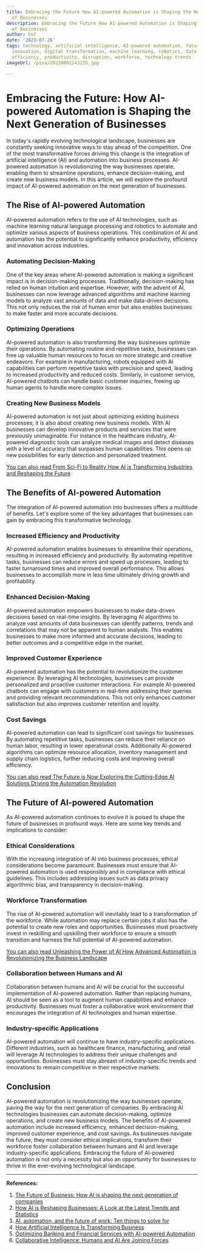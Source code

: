 ```yaml
---
title: Embracing the Future How AI-powered Automation is Shaping the Next Generation
  of Businesses
description: Embracing the Future How AI-powered Automation is Shaping the Next Generation
  of Businesses
author: Usf
date: '2023-07-26'
tags: technology, artificial intelligence, AI-powered automation, future, businesses,
  innovation, digital transformation, machine learning, robotics, data analytics,
  efficiency, productivity, disruption, workforce, technology trends
imageUrl: /pixa/20230801143155.jpg

---
```

# Embracing the Future: How AI-powered Automation is Shaping the Next Generation of Businesses

In today's  rapidly evolving technological landscape, businesses are constantly seeking innovative ways to stay ahead  of the  competition. One of the most transformative forces driving  this change is the integration of artificial intelligence (AI) and automation into business processes. AI-powered automation is revolutionizing the way businesses  operate, enabling them to streamline operations, enhance decision-making,  and create  new  business models. In this article, we will explore the profound impact of AI-powered automation on  the next generation of businesses.

## The  Rise of AI-powered Automation

AI-powered automation refers to the use of AI technologies, such as machine  learning natural language processing and robotics to automate  and optimize various  aspects of business operations. This combination of AI and automation has the potential to significantly enhance productivity, efficiency and innovation  across industries.

### Automating Decision-Making

One of the key areas where AI-powered automation is making a  significant impact is in decision-making processes. Traditionally, decision-making has relied on human intuition and expertise. However, with  the advent of AI, businesses can now leverage advanced  algorithms and machine learning models  to  analyze vast amounts of data and make data-driven decisions. This not only reduces the risk of human error  but also  enables businesses to make faster and more accurate decisions.

### Optimizing  Operations

AI-powered automation is also transforming the way  businesses optimize their operations. By automating routine and repetitive  tasks, businesses can free up valuable human resources to focus on more  strategic and creative endeavors. For example in manufacturing,  robots equipped with AI capabilities can perform repetitive tasks with precision  and speed, leading to increased productivity and reduced costs. Similarly, in customer service, AI-powered chatbots can handle basic customer inquiries, freeing up human agents to handle more  complex issues.

### Creating New Business Models

AI-powered automation is not just about optimizing existing business processes;  it is also about creating new business  models. With AI businesses can develop innovative products and services that were previously unimaginable. For instance in the healthcare industry, AI-powered diagnostic tools can analyze medical images and detect diseases with a level of accuracy that surpasses human capabilities. This opens up new possibilities for early detection and personalized treatment.

[You can also read From Sci-Fi to Reality How AI is Transforming Industries  and Reshaping the Future](From%20Sci-Fi%20to%20Reality%20How%20AI%20is%20Transforming%20Industries%20and%20Reshaping%20the%20Future)


## The Benefits of AI-powered Automation

The integration of AI-powered automation into  businesses offers a multitude  of benefits. Let's explore some of the key advantages that businesses  can gain by embracing this transformative technology.

### Increased Efficiency and Productivity

AI-powered  automation enables businesses to streamline their operations, resulting in increased efficiency and productivity. By automating  repetitive tasks, businesses can reduce errors and speed up processes, leading to faster turnaround times and improved overall performance. This  allows businesses to accomplish more  in less time ultimately driving growth and profitability.

### Enhanced Decision-Making

AI-powered automation empowers businesses to make data-driven decisions based on real-time insights. By leveraging AI algorithms to analyze vast  amounts of data businesses can identify patterns, trends and correlations that may not be apparent to human analysts. This enables businesses to make more informed and  accurate decisions, leading to better outcomes  and a competitive edge in the market.

### Improved Customer Experience

AI-powered automation has the potential to revolutionize the customer experience. By leveraging AI technologies,  businesses  can provide personalized and proactive customer interactions.  For example AI-powered chatbots can engage with customers in real-time addressing their  queries and providing relevant recommendations. This not  only enhances customer satisfaction but also improves customer retention  and loyalty.

### Cost Savings

AI-powered  automation can lead  to significant cost savings  for businesses. By automating  repetitive tasks, businesses can reduce their reliance on human  labor, resulting in lower operational  costs. Additionally AI-powered algorithms can optimize resource allocation, inventory management and supply chain logistics, further reducing  costs and  improving overall  efficiency.

[You can also read The Future is Now Exploring the Cutting-Edge AI Solutions Driving the Automation Revolution](The%20Future%20is%20Now%20Exploring%20the%20Cutting-Edge%20AI%20Solutions%20Driving%20the%20Automation%20Revolution)


## The Future of AI-powered Automation

As AI-powered  automation continues to evolve it is poised to shape the future of businesses in profound ways.  Here are some key trends  and implications to consider:

### Ethical Considerations

With the increasing integration of AI into business processes, ethical considerations become paramount. Businesses must ensure that AI-powered automation is used responsibly and in compliance  with ethical guidelines. This includes addressing issues such as data privacy  algorithmic bias, and transparency  in  decision-making.

### Workforce Transformation

The rise of AI-powered  automation will inevitably  lead to a  transformation of the workforce.  While  automation may replace certain  jobs it also has the potential to  create new roles and  opportunities. Businesses must proactively invest in  reskilling and  upskilling their workforce to  ensure a smooth transition and harness the full potential of AI-powered automation.

[You can also read  Unleashing the  Power of AI How Advanced Automation is Revolutionizing the Business Landscape](Unleashing%20the%20Power%20of%20AI%20How%20Advanced%20Automation%20is%20Revolutionizing%20the%20Business%20Landscape)


###  Collaboration between  Humans and AI

Collaboration between humans and AI will be crucial for the successful implementation of AI-powered automation.  Rather than  replacing humans, AI should be seen as a tool to augment  human capabilities and enhance productivity. Businesses must foster a collaborative work environment that encourages the integration of AI technologies and  human expertise.

### Industry-specific Applications

AI-powered automation will continue to have industry-specific applications. Different industries, such as healthcare  finance, manufacturing, and retail will leverage AI technologies to address  their unique challenges and opportunities. Businesses must stay abreast of industry-specific trends and innovations to remain competitive in their respective markets.

## Conclusion

AI-powered  automation is revolutionizing the way businesses operate, paving the way for the next generation of companies. By embracing AI technologies businesses can automate decision-making, optimize operations, and create new business models.  The benefits of  AI-powered  automation include increased  efficiency, enhanced decision-making, improved customer experience, and cost savings.  As businesses  navigate  the future, they must consider ethical implications, transform their workforce foster collaboration  between humans and AI and leverage industry-specific applications. Embracing the future of AI-powered automation is not only a necessity but also an opportunity for businesses to  thrive in the ever-evolving technological landscape.

---

**References:**

1.  [The Future of Business: How  AI is shaping the next generation of  companies](https://www.linkedin.com/pulse/future-business-how-ai-shaping-next-generation-companies-kiyani)
2. [How AI is Reshaping Businesses: A Look  at the Latest  Trends and Statistics](https://www.linkedin.com/pulse/how-ai-reshaping-businesses-look-latest-trends-statistics-findaso)
3. [AI, automation, and the future of work: Ten things to solve for](https://www.mckinsey.com/featured-insights/future-of-work/ai-automation-and-the-future-of-work-ten-things-to-solve-for)
4. [How Artificial Intelligence Is Transforming Business](https://www.businessnewsdaily.com/9402-artificial-intelligence-business-trends.html)
5. [Optimizing Banking and Financial Services with  AI-powered Automation](https://www.uipath.com/blog/ai/banking-and-financial-services-ai-powered-automation)
6. [Collaborative  Intelligence:  Humans and AI Are Joining  Forces](https://hbr.org/2018/07/collaborative-intelligence-humans-and-ai-are-joining-forces)